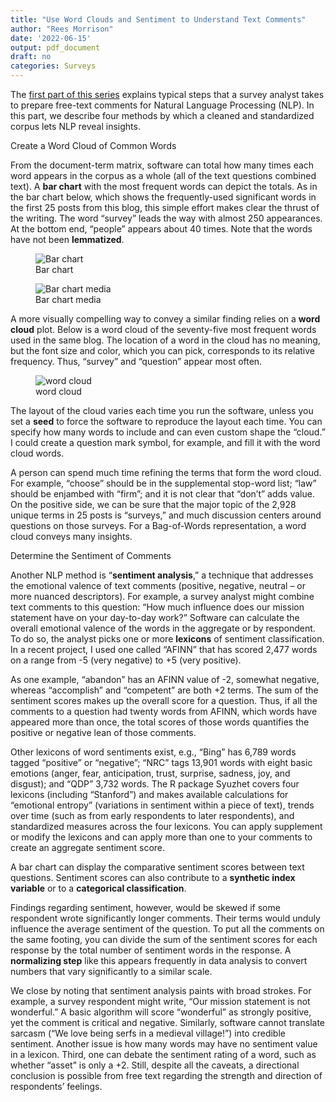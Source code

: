 ```yaml
---
title: "Use Word Clouds and Sentiment to Understand Text Comments"
author: "Rees Morrison"
date: '2022-06-15'
output: pdf_document
draft: no
categories: Surveys
---
```


The [first part of this series](https://surveyjds.onrender.com/post/2022-05-31-unleast-natural-language-processsing-on-survey-comments/survnlpintro/) explains typical steps that a survey analyst takes to prepare free-text comments for Natural Language Processing (NLP). In this part, we describe four methods by which a cleaned and standardized corpus lets NLP reveal insights.  

Create a Word Cloud of Common Words

From the document-term matrix, software can total how many times each word appears in the corpus as a whole (all of the text questions combined text).  A **bar chart** with the most frequent words can depict the totals.  As in the bar chart below, which shows the frequently-used significant words in the first 25 posts from this blog, this simple effort makes clear the thrust of the writing.  The word “survey” leads the way with almost 250 appearances.  At the bottom end, “people” appears about 40 times.  Note that the words have not been **lemmatized**.

![Bar chart](C:/Users/Rees Morrison/Documents/R/Projects/LAWYER Hornbooks/5Surveys/LTNBarplot.png)

![Bar chart media](~/static/media/LTNBarplot.png)


A more visually compelling way to convey a similar finding relies on a **word cloud** plot.  Below is a word cloud of the seventy-five most frequent words used in the same blog.  The location of a word in the cloud has no meaning, but the font size and color, which you can pick, corresponds to its relative frequency.  Thus, “survey” and “question” appear most often.  

![word cloud](C:/Users/Rees Morrison/Documents/R/Projects/LAWYER Hornbooks/5Surveys/LTNWordcloud.png)
 
The layout of the cloud varies each time you run the software, unless you set a **seed** to force the software to reproduce the layout each time.  You can specify how many words to include and can even custom shape the “cloud.”  I could create a question mark symbol, for example, and fill it with the word cloud words.

A person can spend much time refining the terms that form the word cloud. For example, “choose” should be in the supplemental stop-word list; “law” should be enjambed with “firm”; and it is not clear that “don’t” adds value.  On the positive side, we can be sure that the major topic of the 2,928 unique terms in 25 posts is “surveys,” and much discussion centers around questions on those surveys.  For a Bag-of-Words representation, a word cloud conveys many insights.

Determine the Sentiment of Comments 

Another NLP method is “**sentiment analysis**,” a technique that addresses the emotional valence of text comments (positive, negative, neutral – or more nuanced descriptors).  For example, a survey analyst might combine text comments to this question: “How much influence does our mission statement have on your day-to-day work?”  Software can calculate the overall emotional valence of the words in the aggregate or by respondent.  To do so, the analyst picks one or more **lexicons** of sentiment classification.  In a recent project, I used one called “AFINN” that has scored 2,477 words on a range from -5 (very negative) to +5 (very positive).  

As one example, “abandon” has an AFINN value of -2, somewhat negative, whereas “accomplish” and “competent” are both +2 terms.  The sum of the sentiment scores makes up the overall score for a question.  Thus, if all the comments to a question had twenty words from AFINN, which words have appeared more than once, the total scores of those words quantifies the positive or negative lean of those comments.

Other lexicons of word sentiments exist, e.g., “Bing” has 6,789 words tagged “positive” or “negative”; “NRC” tags 13,901 words with eight basic emotions (anger, fear, anticipation, trust, surprise, sadness, joy, and disgust); and “QDP” 3,732 words.  The R package Syuzhet covers four lexicons (including “Stanford”) and makes available calculations for “emotional entropy” (variations in sentiment within a piece of text), trends over time (such as from early respondents to later respondents), and standardized measures across the four lexicons.  You can apply supplement or modify the lexicons and can apply more than one to your comments to create an aggregate sentiment score.

A bar chart can display the comparative sentiment scores between text questions.  Sentiment scores can also contribute to a **synthetic index variable** or to a **categorical classification**.

Findings regarding sentiment, however, would be skewed if some respondent wrote significantly longer comments.  Their terms would unduly influence the average sentiment of the question.   To put all the comments on the same footing, you can divide the sum of the sentiment scores for each response by the total number of sentiment words in the response.  A **normalizing step** like this appears frequently in data analysis to convert numbers that vary significantly to a similar scale.   

We close by noting that sentiment analysis paints with broad strokes.  For example, a survey respondent might write, “Our mission statement is not wonderful.” A basic algorithm will score “wonderful” as strongly positive, yet the comment is critical and negative.  Similarly, software cannot translate sarcasm (“We love being serfs in a medieval village!”) into credible sentiment.  Another issue is how many words may have no sentiment value in a lexicon.  Third, one can debate the sentiment rating of a word, such as whether “asset” is only a +2.  Still, despite all the caveats, a directional conclusion is possible from free text regarding the strength and direction of respondents’ feelings.
